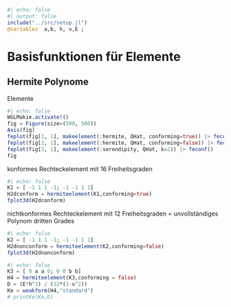 ```julia
#| echo: false
#| output: false
include("../src/setup.jl")
@variables  a,b, h, ν,E ;
```
# Basisfunktionen für Elemente
## Hermite Polynome
Elemente
```julia
#| echo: false
WGLMakie.activate!()
fig = Figure(size=(500, 500))
Axis(fig)
feplot(fig[1, 1], makeelement(:hermite, QHat, conforming=true)) |> feconf()
feplot(fig[2, 1], makeelement(:hermite, QHat, conforming=false)) |> feconf()
feplot(fig[3, 1], makeelement(:serendipity, QHat, k=2)) |> feconf()
fig
```
konformes Rechteckelement mit 16 Freiheitsgraden
```julia
#| echo: false
K1 = [ -1 1 1 -1; -1 -1 1 1]
H2dconform = hermiteelement(K1,conforming=true)
fplot3d(H2dconform)
```
nichtkonformes Rechteckelement mit 12 Freiheitsgraden 
= unvollständiges Polynom dritten Grades
```julia
#| echo: false
K2 = [ -1 1 1 -1; -1 -1 1 1]
H2dnonconform = hermiteelement(K2,conforming=false)
fplot3d(H2dnonconform)
```

```julia
#| echo: false
K3 = [ 0 a a 0; 0 0 b b]
H4 = hermiteelement(K3,conforming = false)
D = (E*h^3) / (12*(1-ν^2))
Ke = weakform(H4,"standard")
# printKe(Ke,D)
```